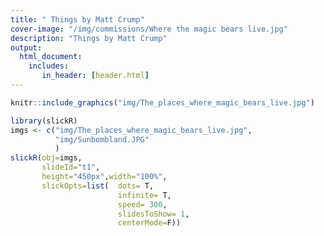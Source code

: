 ```yaml
---
title: " Things by Matt Crump"
cover-image: "/img/commissions/Where the magic bears live.jpg"
description: "Things by Matt Crump"
output: 
  html_document:
    includes:
       in_header: [header.html]
---
```



```r
knitr::include_graphics("img/The_places_where_magic_bears_live.jpg")
```

```r
library(slickR)
imgs <- c("img/The_places_where_magic_bears_live.jpg",
          "img/Sunbombland.JPG"
          )
slickR(obj=imgs, 
       slideId="t1",
       height="450px",width="100%",
       slickOpts=list(  dots= T,
                        infinite= T,
                        speed= 300,
                        slidesToShow= 1,
                        centerMode=F))
```


